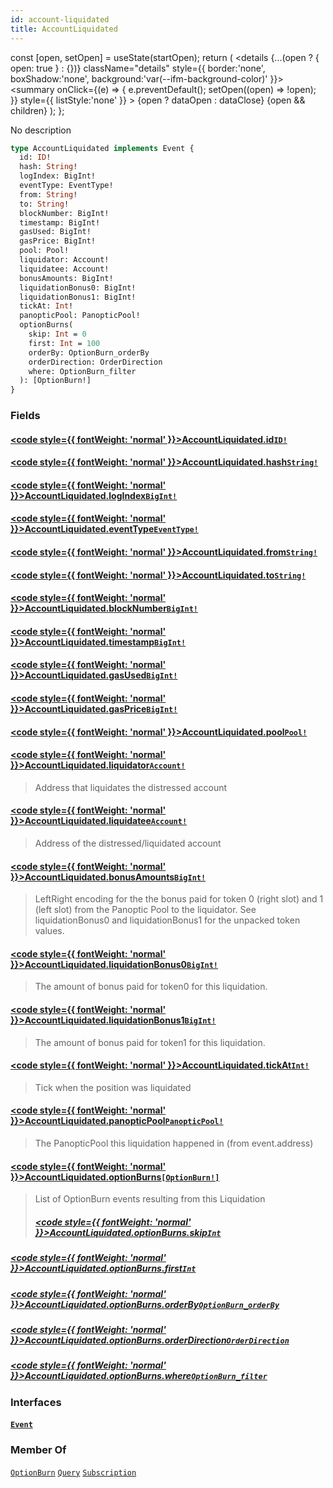 ```yaml
---
id: account-liquidated
title: AccountLiquidated
---
```









  const [open, setOpen] = useState(startOpen);
  return (
    <details {...(open ? { open: true } : {})} className="details" style={{ border:'none', boxShadow:'none', background:'var(--ifm-background-color)' }}>
      <summary
        onClick={(e) => {
          e.preventDefault();
          setOpen((open) => !open);
        }}
        style={{ listStyle:'none' }}
      >
      {open ? dataOpen : dataClose}
      </summary>
      {open && children}
    </details>
  );
};








No description


```graphql
type AccountLiquidated implements Event {
  id: ID!
  hash: String!
  logIndex: BigInt!
  eventType: EventType!
  from: String!
  to: String!
  blockNumber: BigInt!
  timestamp: BigInt!
  gasUsed: BigInt!
  gasPrice: BigInt!
  pool: Pool!
  liquidator: Account!
  liquidatee: Account!
  bonusAmounts: BigInt!
  liquidationBonus0: BigInt!
  liquidationBonus1: BigInt!
  tickAt: Int!
  panopticPool: PanopticPool!
  optionBurns(
    skip: Int = 0
    first: Int = 100
    orderBy: OptionBurn_orderBy
    orderDirection: OrderDirection
    where: OptionBurn_filter
  ): [OptionBurn!]
}
```




### Fields

#### [<code style={{ fontWeight: 'normal' }}>AccountLiquidated.<b>id</b></code>](#)<Bullet />[`ID!`](/docs/subgraph-generated/types/scalars/id)  
> 
> 
> 
> 

#### [<code style={{ fontWeight: 'normal' }}>AccountLiquidated.<b>hash</b></code>](#)<Bullet />[`String!`](/docs/subgraph-generated/types/scalars/string)  
> 
> 
> 
> 

#### [<code style={{ fontWeight: 'normal' }}>AccountLiquidated.<b>logIndex</b></code>](#)<Bullet />[`BigInt!`](/docs/subgraph-generated/types/scalars/big-int)  
> 
> 
> 
> 

#### [<code style={{ fontWeight: 'normal' }}>AccountLiquidated.<b>eventType</b></code>](#)<Bullet />[`EventType!`](/docs/subgraph-generated/types/enums/event-type)  
> 
> 
> 
> 

#### [<code style={{ fontWeight: 'normal' }}>AccountLiquidated.<b>from</b></code>](#)<Bullet />[`String!`](/docs/subgraph-generated/types/scalars/string)  
> 
> 
> 
> 

#### [<code style={{ fontWeight: 'normal' }}>AccountLiquidated.<b>to</b></code>](#)<Bullet />[`String!`](/docs/subgraph-generated/types/scalars/string)  
> 
> 
> 
> 

#### [<code style={{ fontWeight: 'normal' }}>AccountLiquidated.<b>blockNumber</b></code>](#)<Bullet />[`BigInt!`](/docs/subgraph-generated/types/scalars/big-int)  
> 
> 
> 
> 

#### [<code style={{ fontWeight: 'normal' }}>AccountLiquidated.<b>timestamp</b></code>](#)<Bullet />[`BigInt!`](/docs/subgraph-generated/types/scalars/big-int)  
> 
> 
> 
> 

#### [<code style={{ fontWeight: 'normal' }}>AccountLiquidated.<b>gasUsed</b></code>](#)<Bullet />[`BigInt!`](/docs/subgraph-generated/types/scalars/big-int)  
> 
> 
> 
> 

#### [<code style={{ fontWeight: 'normal' }}>AccountLiquidated.<b>gasPrice</b></code>](#)<Bullet />[`BigInt!`](/docs/subgraph-generated/types/scalars/big-int)  
> 
> 
> 
> 

#### [<code style={{ fontWeight: 'normal' }}>AccountLiquidated.<b>pool</b></code>](#)<Bullet />[`Pool!`](/docs/subgraph-generated/types/objects/pool)  
> 
> 
> 
> 

#### [<code style={{ fontWeight: 'normal' }}>AccountLiquidated.<b>liquidator</b></code>](#)<Bullet />[`Account!`](/docs/subgraph-generated/types/objects/account)  
> 
> 
>  Address that liquidates the distressed account 
> 

#### [<code style={{ fontWeight: 'normal' }}>AccountLiquidated.<b>liquidatee</b></code>](#)<Bullet />[`Account!`](/docs/subgraph-generated/types/objects/account)  
> 
> 
>  Address of the distressed/liquidated account 
> 

#### [<code style={{ fontWeight: 'normal' }}>AccountLiquidated.<b>bonusAmounts</b></code>](#)<Bullet />[`BigInt!`](/docs/subgraph-generated/types/scalars/big-int)  
> 
> 
>  LeftRight encoding for the the bonus paid for token 0 (right slot) and 1 (left slot) from the Panoptic Pool to the liquidator. See liquidationBonus0 and liquidationBonus1 for the unpacked token values. 
> 

#### [<code style={{ fontWeight: 'normal' }}>AccountLiquidated.<b>liquidationBonus0</b></code>](#)<Bullet />[`BigInt!`](/docs/subgraph-generated/types/scalars/big-int)  
> 
> 
>  The amount of bonus paid for token0 for this liquidation. 
> 

#### [<code style={{ fontWeight: 'normal' }}>AccountLiquidated.<b>liquidationBonus1</b></code>](#)<Bullet />[`BigInt!`](/docs/subgraph-generated/types/scalars/big-int)  
> 
> 
>  The amount of bonus paid for token1 for this liquidation. 
> 

#### [<code style={{ fontWeight: 'normal' }}>AccountLiquidated.<b>tickAt</b></code>](#)<Bullet />[`Int!`](/docs/subgraph-generated/types/scalars/int)  
> 
> 
>  Tick when the position was liquidated 
> 

#### [<code style={{ fontWeight: 'normal' }}>AccountLiquidated.<b>panopticPool</b></code>](#)<Bullet />[`PanopticPool!`](/docs/subgraph-generated/types/objects/panoptic-pool)  
> 
> 
>  The PanopticPool this liquidation happened in (from event.address) 
> 

#### [<code style={{ fontWeight: 'normal' }}>AccountLiquidated.<b>optionBurns</b></code>](#)<Bullet />[`[OptionBurn!]`](/docs/subgraph-generated/types/objects/option-burn)  
> 
> 
>  List of OptionBurn events resulting from this Liquidation 
> ##### [<code style={{ fontWeight: 'normal' }}>AccountLiquidated.optionBurns.<b>skip</b></code>](#)<Bullet />[`Int`](/docs/subgraph-generated/types/scalars/int)  
> 
> 
> 
> 

##### [<code style={{ fontWeight: 'normal' }}>AccountLiquidated.optionBurns.<b>first</b></code>](#)<Bullet />[`Int`](/docs/subgraph-generated/types/scalars/int)  
> 
> 
> 
> 

##### [<code style={{ fontWeight: 'normal' }}>AccountLiquidated.optionBurns.<b>orderBy</b></code>](#)<Bullet />[`OptionBurn_orderBy`](/docs/subgraph-generated/types/enums/option-burn-order-by)  
> 
> 
> 
> 

##### [<code style={{ fontWeight: 'normal' }}>AccountLiquidated.optionBurns.<b>orderDirection</b></code>](#)<Bullet />[`OrderDirection`](/docs/subgraph-generated/types/enums/order-direction)  
> 
> 
> 
> 

##### [<code style={{ fontWeight: 'normal' }}>AccountLiquidated.optionBurns.<b>where</b></code>](#)<Bullet />[`OptionBurn_filter`](/docs/subgraph-generated/types/inputs/option-burn-filter)  
> 
> 
> 
> 

### Interfaces

#### [`Event`](/docs/subgraph-generated/types/interfaces/event)  
> 
> 
> 
> 





### Member Of

[`OptionBurn`](/docs/subgraph-generated/types/objects/option-burn)  <Badge class="badge badge--secondary" text="object"/><Bullet />[`Query`](/docs/subgraph-generated/types/objects/query)  <Badge class="badge badge--secondary" text="object"/><Bullet />[`Subscription`](/docs/subgraph-generated/types/objects/subscription)  <Badge class="badge badge--secondary" text="object"/>

